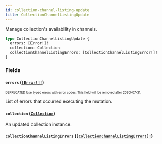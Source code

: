 ```yaml
---
id: collection-channel-listing-update
title: CollectionChannelListingUpdate
---
```


Manage collection's availability in channels.

```graphql
type CollectionChannelListingUpdate {
  errors: [Error!]!
  collection: Collection
  collectionChannelListingErrors: [CollectionChannelListingError!]!
}
```

### Fields

#### `errors` ([`[Error!]!`](/developer/api-reference/objects/error.mdx))

<sub><sup><span className="deprecatedTag">DEPRECATED</span> Use typed errors with error codes. This field will be removed after 2020-07-31.</sup></sub>

List of errors that occurred executing the mutation.

#### `collection` ([`Collection`](/developer/api-reference/objects/collection.mdx))

An updated collection instance.

#### `collectionChannelListingErrors` ([`[CollectionChannelListingError!]!`](/developer/api-reference/objects/collection-channel-listing-error.mdx))
